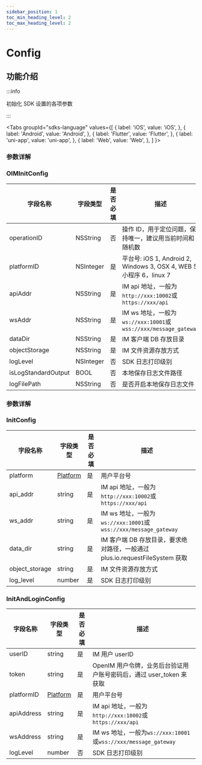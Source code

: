```yaml
---
sidebar_position: 1
toc_min_heading_level: 2
toc_max_heading_level: 2
---
```


# Config

## 功能介绍

:::info

初始化 SDK 设置的各项参数

:::

<Tabs
groupId="sdks-language"
values={[
{ label: 'iOS', value: 'iOS', },
{ label: 'Android', value: 'Android', },
{ label: 'Flutter', value: 'Flutter', },
{ label: 'uni-app', value: 'uni-app', },
{ label: 'Web', value: 'Web', },
]
}>

<TabItem value="Flutter">

### 参数详解

</TabItem>

<TabItem value="iOS">

### OIMInitConfig

| 字段名称            | 字段类型  | 是否必填 | 描述                                                                 |
| ------------------- | --------- | -------- | -------------------------------------------------------------------- |
| operationID         | NSString  | 否       | 操作 ID，用于定位问题，保持唯一，建议用当前时间和随机数              |
| platformID          | NSInteger | 是       | 平台号: iOS 1, Android 2, Windows 3, OSX 4, WEB 5, 小程序 6，linux 7 |
| apiAddr             | NSString  | 是       | IM api 地址，一般为`http://xxx:10002`或`https://xxx/api`             |
| wsAddr              | NSString  | 是       | IM ws 地址，一般为`ws://xxx:10001`或`wss://xxx/message_gateway`      |
| dataDir             | NSString  | 是       | IM 客户端 DB 存放目录                                                |
| objectStorage       | NSString  | 是       | IM 文件资源存放方式                                                  |
| logLevel            | NSInteger | 否       | SDK 日志打印级别                                                     |
| isLogStandardOutput | BOOL      | 否       | 本地保存日志文件路径                                                 |
| logFilePath         | NSString  | 否       | 是否开启本地保存日志文件                                             |

</TabItem>

<TabItem value="Android">

### 参数详解

</TabItem>

<TabItem value="uni-app">

### InitConfig

| 字段名称       | 字段类型                                  | 是否必填 | 描述                                                                         |
| -------------- | ----------------------------------------- | -------- | ---------------------------------------------------------------------------- |
| platform       | [Platform](docs/sdks/Enum/IMPlatform.mdx) | 是       | 用户平台号                                                                   |
| api_addr       | string                                    | 是       | IM api 地址，一般为`http://xxx:10002`或`https://xxx/api`                     |
| ws_addr        | string                                    | 是       | IM ws 地址，一般为`ws://xxx:10001`或`wss://xxx/message_gateway`              |
| data_dir       | string                                    | 是       | IM 客户端 DB 存放目录，要求绝对路径，一般通过 plus.io.requestFileSystem 获取 |
| object_storage | string                                    | 是       | IM 文件资源存放方式                                                          |
| log_level      | number                                    | 是       | SDK 日志打印级别                                                             |

</TabItem>

<TabItem value="Web">

### InitAndLoginConfig

| 字段名称   | 字段类型                                  | 是否必填 | 描述                                                                |
| ---------- | ----------------------------------------- | -------- | ------------------------------------------------------------------- |
| userID     | string                                    | 是       | IM 用户 userID                                                      |
| token      | string                                    | 是       | OpenIM 用户令牌，业务后台验证用户账号密码后，通过 user_token 来获取 |
| platformID | [Platform](docs/sdks/Enum/IMPlatform.mdx) | 是       | 用户平台号                                                          |
| apiAddress | string                                    | 是       | IM api 地址，一般为`http://xxx:10002`或`https://xxx/api`            |
| wsAddress  | string                                    | 是       | IM ws 地址，一般为`ws://xxx:10001`或`wss://xxx/message_gateway`     |
| logLevel   | number                                    | 否       | SDK 日志打印级别                                                    |

</TabItem>

</Tabs>
